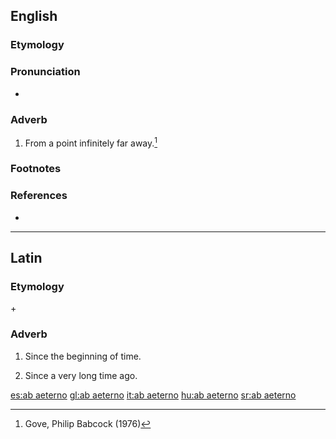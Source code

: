 ==English==

===Etymology===
{{borrowed}} {{etyl|NL.}}

===Pronunciation===
* {{a|US}} {{IPA|/ˌæb.i.ˈtɚ.noʊ/|ˌɑ.ˌbaɪ.ˈtɚ.noʊ/}}

===Adverb===
{{en-adverb}}

# From a point infinitely far away.<ref name=Gove>Gove, Philip Babcock (1976)</ref>

===Footnotes===
{{rfc-header|Footnotes|lang=en}}
<references/>

===References===
* {{reference-book | last =| first = | authorlink =  | coauthors =  | editor =Gove, Philip Babcock    | others =  | title = Webster's Third International Dictionary of the English Language Unabridged | origdate =  | origyear = 1909 | origmonth =  | url =  | format =  | accessdate =  | accessyear =  | accessmonth =  | edition =  | date =  | year =1976  | month =  | publisher =G. & C. Merriam Co.  | location = Springfield, MA | language =  | id =  | doi = | isbn =0-87779-101-5 | lccn = | ol = | pages =  | chapter =  | chapterurl =  | quote =}}

----

==Latin==
{{rfv}}

===Etymology===
{{term|ab|lang=la}} + {{term|aeternus|lang=la}}

===Adverb===
{{head|la|adverb|head={{l|la|ab}} {{l|la|aeterno|aeternō}}}}

# Since the beginning of time.
# {{figuratively}} Since a very long time ago.

[[es:ab aeterno]]
[[gl:ab aeterno]]
[[it:ab aeterno]]
[[hu:ab aeterno]]
[[sr:ab aeterno]]